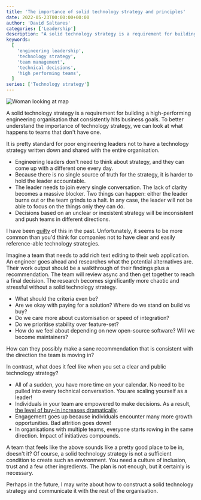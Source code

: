 ```yaml
---
title: 'The importance of solid technology strategy and principles'
date: 2022-05-23T00:00:00+00:00
author: 'David Saltares'
categories: ['Leadership']
description: "A solid technology strategy is a requirement for building a high-performing engineering organisation that consistently hits business goals. In this article I cover what happens when teams don't have one compared to teams that do."
keywords:
  [
    'engineering leadership',
    'technology strategy',
    'team management',
    'technical decisions',
    'high performing teams',
  ]
series: ['Technology strategy']
---
```


![Woman looking at map](/img/woman-looking-at-map.jpg 'By Nick on [Unsplash](https://unsplash.com/photos/1tpLdmxki-c)')

A solid technology strategy is a requirement for building a high-performing engineering organisation that consistently hits business goals. To better understand the importance of technology strategy, we can look at what happens to teams that don't have one.

It is pretty standard for poor engineering leaders not to have a technology strategy written down and shared with the entire organisation.

- Engineering leaders don't need to think about strategy, and they can come up with a different one every day.
- Because there is no single source of truth for the strategy, it is harder to hold the leader accountable.
- The leader needs to join every single conversation. The lack of clarity becomes a massive blocker. Two things can happen: either the leader burns out or the team grinds to a halt. In any case, the leader will not be able to focus on the things only they can do.
- Decisions based on an unclear or inexistent strategy will be inconsistent and push teams in different directions.

I have been [guilty](/5-mistakes-i-have-made-as-an-engineering-leader/) of this in the past. Unfortunately, it seems to be more common than you'd think for companies not to have clear and easily reference-able technology strategies.

Imagine a team that needs to add rich text editing to their web application. An engineer goes ahead and researches what the potential alternatives are. Their work output should be a walkthrough of their findings plus a recommendation. The team will review async and then get together to reach a final decision. The research becomes significantly more chaotic and stressful without a solid technology strategy.

- What should the criteria even be?
- Are we okay with paying for a solution? Where do we stand on build vs buy?
- Do we care more about customisation or speed of integration?
- Do we prioritise stability over feature-set?
- How do we feel about depending on new open-source software? Will we become maintainers?

How can they possibly make a sane recommendation that is consistent with the direction the team is moving in?

In contrast, what does it feel like when you set a clear and public technology strategy?

- All of a sudden, you have more time on your calendar. No need to be pulled into every technical conversation. You are scaling yourself as a leader!
- Individuals in your team are empowered to make decisions. As a result, [the level of buy-in increases dramatically](https://themanagershandbook.com/working-as-a-team/decision-making#getting-buy-in).
- Engagement goes up because individuals encounter many more growth opportunities. Bad attrition goes down!
- In organisations with multiple teams, everyone starts rowing in the same direction. Impact of initiatives compounds.

A team that feels like the above sounds like a pretty good place to be in, doesn't it? Of course, a solid technology strategy is not a sufficient condition to create such an environment. You need a culture of inclusion, trust and a few other ingredients. The plan is not enough, but it certainly is necessary.

Perhaps in the future, I may write about how to construct a solid technology strategy and communicate it with the rest of the organisation.
